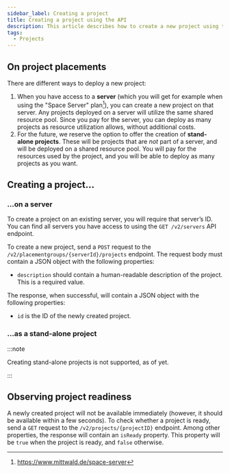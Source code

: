 ```yaml
---
sidebar_label: Creating a project
title: Creating a project using the API
description: This article describes how to create a new project using the mStudio API in various deployment scenarios.
tags:
  - Projects
---
```



## On project placements

There are different ways to deploy a new project:

1. When you have access to a **server** (which you will get for example when using the "Space Server" plan[^1]), you can create a new project on that server. Any projects deployed on a server will utilize the same shared resource pool. Since you pay for the server, you can deploy as many projects as resource utilization allows, without additional costs.
2. For the future, we reserve the option to offer the creation of **stand-alone projects**. These will be projects that are _not_ part of a server, and will be deployed on a shared resource pool. You will pay for the resources used by the project, and you will be able to deploy as many projects as you want.

## Creating a project…

### …on a server

To create a project on an existing server, you will require that server’s ID. You can find all servers you have access to using the <OperationLink tag="Project" operation="project-list-servers">`GET /v2/servers` API endpoint</OperationLink>.

To create a new project, send a `POST` request to the `/v2/placementgroups/{serverId}/projects` endpoint. The request body must contain a JSON object with the following properties:

- `description` should contain a human-readable description of the project. This is a required value.

The response, when successful, will contain a JSON object with the following properties:

- `id` is the ID of the newly created project.

<OperationHint tag="Project" operation="project-create-project" />

### …as a stand-alone project

:::note

Creating stand-alone projects is not supported, as of yet.

:::

## Observing project readiness

A newly created project will not be available immediately (however, it should be available within a few seconds). To check whether a project is ready, send a `GET` request to the `/v2/projects/{projectID}` endpoint. Among other properties, the response will contain an `isReady` property. This property will be `true` when the project is ready, and `false` otherwise.

<OperationHint tag="Project" operation="project-get-project" />

[^1]: https://www.mittwald.de/space-server
